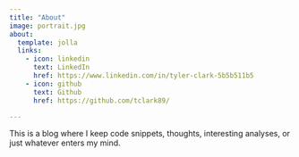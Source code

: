 ```yaml
---
title: "About"
image: portrait.jpg
about:
  template: jolla
  links:
    - icon: linkedin
      text: LinkedIn
      href: https://www.linkedin.com/in/tyler-clark-5b5b511b5
    - icon: github
      text: Github
      href: https://github.com/tclark89/

---
```


This is a blog where I keep code snippets, thoughts, interesting analyses,
  or just whatever enters my mind. 
